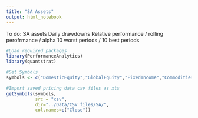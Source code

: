 ```yaml
---
title: "SA Assets"
output: html_notebook
---
```


To do:
SA assets
Daily drawdowns
Relative performance / rolling perofrmance / alpha
10 worst periods / 10 best periods 

```r
#Load required packages
library(PerformanceAnalytics)
library(quantstrat)

#Set Symbols
symbols <- c("DomesticEquity","GlobalEquity","FixedIncome","Commodities","RealEstate","RiskFree","CPI")

#Import saved pricing data csv files as xts
getSymbols(symbols,
           src = "csv",
           dir="../Data/CSV files/SA/",
           col.names=c("Close"))
```

